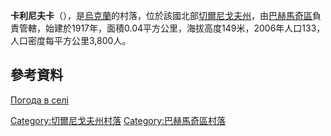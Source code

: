 {{coord|51|12|7|N|33|0|21|E|scale:100000|display=title}}

'''卡利尼夫卡'''（{{lang-uk|Калинівка}}），是[[烏克蘭|烏克蘭]]的村落，位於該國北部[[切爾尼戈夫州|切爾尼戈夫州]]，由[[巴赫馬奇區|巴赫馬奇區]]負責管轄，始建於1917年，面積0.04平方公里，海拔高度149米，2006年人口133，人口密度每平方公里3,800人。

==參考資料==
[http://weather.in.ua/ua/chernigovskaja/9811 Погода в селі ] {{Wayback|url=http://weather.in.ua/ua/chernigovskaja/9811 |date=20160305082656 }}

[[Category:切爾尼戈夫州村落|Category:切爾尼戈夫州村落]]
[[Category:巴赫馬奇區村落|Category:巴赫馬奇區村落]]


{{Chernihiv-geo-stub}}